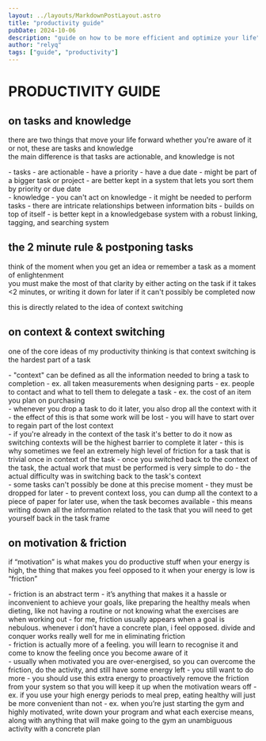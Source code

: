 ```yaml
---
layout: ../layouts/MarkdownPostLayout.astro
title: "productivity guide"
pubDate: 2024-10-06
description: "guide on how to be more efficient and optimize your life"
author: "relyq"
tags: ["guide", "productivity"]
---
```


# PRODUCTIVITY GUIDE
## on tasks and knowledge
there are two things that move your life forward whether you're aware of it or not, these are tasks and knowledge \
the main difference is that tasks are actionable, and knowledge is not

<div>
- tasks
  - are actionable
  - have a priority
  - have a due date
  - might be part of a bigger task or project
  - are better kept in a system that lets you sort them by priority or due date
</div>

<div>
- knowledge
  - you can't act on knowledge
  - it might be needed to perform tasks
  - there are intricate relationships between information bits
  - builds on top of itself
  - is better kept in a knowledgebase system with a robust linking, tagging, and searching system
</div>

## the 2 minute rule & postponing tasks
think of the moment when you get an idea or remember a task as a moment of enlightenment \
you must make the most of that clarity by either acting on the task if it takes \<2 minutes, or writing it down for later if it can't possibly be completed now

this is directly related to the idea of context switching

## on context & context switching
one of the core ideas of my productivity thinking is that context switching is the hardest part of a task

<div>
- "context" can be defined as all the information needed to bring a task to completion
  - ex. all taken measurements when designing parts
  - ex. people to contact and what to tell them to delegate a task
  - ex. the cost of an item you plan on purchasing
</div>

<div>
- whenever you drop a task to do it later, you also drop all the context with it
  - the effect of this is that some work will be lost - you will have to start over to regain part of the lost context
</div>

<div>
- if you're already in the context of the task it's better to do it now as switching contexts will be the highest barrier to complete it later
  - this is why sometimes we feel an extremely high level of friction for a task that is trivial once in context of the task
    - once you switched back to the context of the task, the actual work that must be performed is very simple to do - the actual difficulty was in switching back to the task's context
</div>

<div>
- some tasks can't possibly be done at this precise moment - they must be dropped for later
  - to prevent context loss, you can dump all the context to a piece of paper for later use, when the task becomes available
    - this means writing down all the information related to the task that you will need to get yourself back in the task frame
</div>

## on motivation & friction

if “motivation” is what makes you do productive stuff when your energy is high, the thing that makes you feel opposed to it when your energy is low is “friction”

<div>
- friction is an abstract term - it’s anything that makes it a hassle or inconvenient to achieve your goals, like preparing the healthy meals when dieting, like not having a routine or not knowing what the exercises are when working out
  - for me, friction usually appears when a goal is nebulous. whenever i don’t have a concrete plan, i feel opposed. divide and conquer works really well for me in eliminating friction
</div>

<div>
- friction is actually more of a feeling. you will learn to recognise it and come to know the feeling once you become aware of it
</div>

<div>
- usually when motivated you are over-energised, so you can overcome the friction, do the activity, and still have some energy left - you still want to do more
  - you should use this extra energy to proactively remove the friction from your system so that you will keep it up when the motivation wears off
  - ex. if you use your high energy periods to meal prep, eating healthy will just be more convenient than not
  - ex. when you’re just starting the gym and highly motivated, write down your program and what each exercise means, along with anything that will make going to the gym an unambiguous activity with a concrete plan
</div>